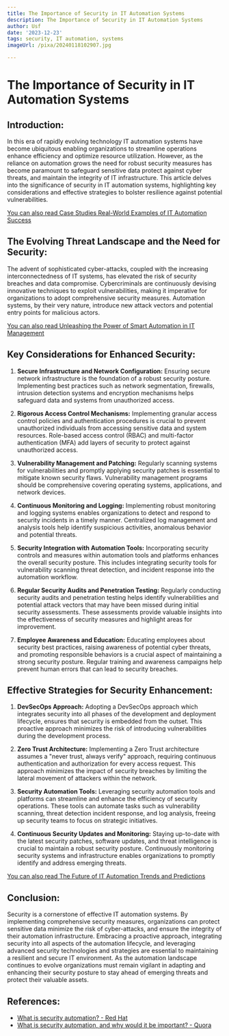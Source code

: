 ```yaml
---
title: The Importance of Security in IT Automation Systems
description: The Importance of Security in IT Automation Systems
author: Usf
date: '2023-12-23'
tags: security, IT automation, systems
imageUrl: /pixa/20240118102907.jpg

---
```

# The Importance of Security in IT Automation Systems

## Introduction:

In this era of  rapidly evolving technology IT automation systems have become ubiquitous enabling organizations to streamline  operations enhance efficiency and optimize resource utilization. However,  as the reliance on automation grows the need for robust security measures has become paramount to safeguard sensitive data protect against  cyber threats,  and maintain the integrity of IT infrastructure. This article delves into the significance of security in IT automation systems,  highlighting key considerations and effective strategies to bolster resilience against potential vulnerabilities. 

[You can also read Case Studies Real-World Examples of IT Automation Success](Case%20Studies%20Real-World%20Examples%20of%20IT%20Automation%20Success)


## The Evolving Threat Landscape and the Need  for  Security:

The advent of sophisticated cyber-attacks, coupled with the increasing interconnectedness of IT systems, has elevated the risk of security breaches and data compromise. Cybercriminals are continuously devising innovative techniques to exploit vulnerabilities, making it imperative  for  organizations to  adopt comprehensive security  measures. Automation systems, by their very nature, introduce new attack vectors and potential entry points  for malicious  actors. 

[You can  also read Unleashing the Power of Smart Automation in  IT Management](Unleashing%20the%20Power%20of%20Smart%20Automation%20in%20IT%20Management)


## Key Considerations for Enhanced Security:

1. **Secure  Infrastructure and Network Configuration:** Ensuring secure network  infrastructure is the foundation of a robust security posture. Implementing best practices  such as network  segmentation, firewalls, intrusion  detection systems and encryption mechanisms helps safeguard data  and systems from unauthorized access.

2. **Rigorous Access Control Mechanisms:** Implementing granular access control policies and authentication procedures is crucial to prevent unauthorized individuals from accessing sensitive data and  system resources. Role-based access control (RBAC) and multi-factor authentication (MFA) add layers  of security to protect against unauthorized access. 

3. **Vulnerability Management and Patching:** Regularly scanning systems for vulnerabilities and promptly applying security  patches  is essential to mitigate known security flaws. Vulnerability management programs should be comprehensive covering operating systems, applications, and network devices. 

4. **Continuous Monitoring and Logging:** Implementing robust monitoring and logging systems enables  organizations to detect  and respond to security incidents in a timely manner. Centralized log management and analysis tools help  identify  suspicious activities, anomalous behavior and potential threats.

5. **Security Integration with  Automation Tools:** Incorporating security controls  and measures within automation tools and platforms enhances the overall security posture.  This  includes integrating security tools for vulnerability scanning threat detection, and  incident  response into the automation workflow.

6.  **Regular Security Audits and Penetration Testing:** Regularly conducting security audits and penetration testing  helps identify vulnerabilities and potential attack vectors that may have been missed during initial  security assessments. These assessments provide valuable insights  into the effectiveness of security measures and  highlight areas  for improvement.

7. **Employee Awareness and Education:** Educating employees about security best  practices, raising awareness  of  potential cyber threats,  and promoting responsible behaviors is a crucial aspect of maintaining a strong security  posture. Regular training and awareness campaigns help prevent human errors  that can lead to security breaches.

## Effective Strategies for Security Enhancement:

1. **DevSecOps Approach:** Adopting a DevSecOps approach which integrates security into all phases  of the development and deployment lifecycle, ensures that  security is embedded from the outset. This proactive approach minimizes  the risk of introducing vulnerabilities during the development process.

2. **Zero Trust Architecture:** Implementing  a Zero Trust architecture assumes a "never trust, always verify" approach, requiring continuous authentication and authorization for every  access request. This approach minimizes the impact of security breaches  by  limiting the lateral movement of attackers within the network.

3. **Security Automation Tools:** Leveraging security automation tools and platforms can  streamline and enhance the efficiency of security operations. These tools can automate tasks such as vulnerability scanning,  threat detection incident response, and log analysis, freeing up security teams to focus on strategic initiatives.

4. **Continuous Security Updates and  Monitoring:** Staying up-to-date with the latest  security patches,  software updates, and threat intelligence is crucial to maintain  a robust security posture. Continuously monitoring security systems and infrastructure enables organizations to promptly identify and  address emerging threats.

[You can also read The Future of IT  Automation Trends and Predictions](The%20Future%20of%20IT%20Automation%20Trends%20and%20Predictions)


## Conclusion:

Security is a cornerstone of effective  IT automation systems. By implementing comprehensive security measures, organizations can protect  sensitive data minimize the risk of cyber-attacks, and  ensure the integrity of their  automation infrastructure. Embracing a proactive approach, integrating security  into all aspects of the automation  lifecycle, and leveraging advanced security technologies  and strategies are  essential to maintaining a  resilient and secure IT environment. As the automation landscape continues to evolve organizations must remain vigilant in adapting and enhancing their security posture to stay ahead of emerging threats  and protect their valuable assets.

## References:
- [What is security automation? - Red Hat](https://www.redhat.com/en/topics/automation/what-is-security-automation)
- [What is security automation, and why would it be important? - Quora](https://www.quora.com/What-is-security-automation-and-why-would-it-be-important)
